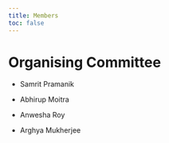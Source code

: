 ```yaml
---
title: Members
toc: false
---
```


# Organising Committee

-   Samrit Pramanik

-   Abhirup Moitra

-   Anwesha Roy

-   Arghya Mukherjee
